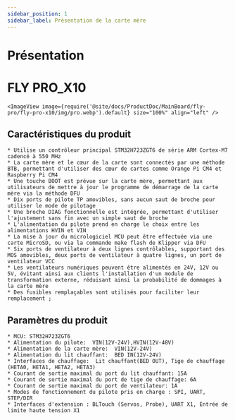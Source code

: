 ```yaml
---
sidebar_position: 1
sidebar_label: Présentation de la carte mère
---
```


# Présentation

# FLY PRO_X10


    <ImageView image={require('@site/docs/ProductDoc/MainBoard/fly-pro/fly-pro-x10/img/pro.webp').default} size="100%" align="left" />

## Caractéristiques du produit

    * Utilise un contrôleur principal STM32H723ZGT6 de série ARM Cortex-M7 cadencé à 550 MHz
    * La carte mère et le cœur de la carte sont connectés par une méthode BTB, permettant d'utiliser des cœur de cartes comme Orange Pi CM4 et Raspberry Pi CM4
    * Une touche BOOT est prévue sur la carte mère, permettant aux utilisateurs de mettre à jour le programme de démarrage de la carte mère via la méthode DFU
    * Dix ports de pilote TP amovibles, sans aucun saut de broche pour utiliser le mode de pilotage
    * Une broche DIAG fonctionnelle est intégrée, permettant d'utiliser l'ajustement sans fin avec un simple saut de broche
    * L'alimentation du pilote prend en charge le choix entre les alimentations HVIN et VIN
    * La mise à jour du micrologiciel MCU peut être effectuée via une carte MicroSD, ou via la commande make flash de Klipper via DFU
    * Six ports de ventilateur à deux lignes contrôlables, supportant des MOS amovibles, deux ports de ventilateur à quatre lignes, un port de ventilateur VCC
    * Les ventilateurs numériques peuvent être alimentés en 24V, 12V ou 5V, évitant ainsi aux clients l'installation d'un module de transformation externe, réduisant ainsi la probabilité de dommages à la carte mère
    * Des fusibles remplaçables sont utilisés pour faciliter leur remplacement ;

## Paramètres du produit

    * MCU: STM32H723ZGT6
    * Alimentation du pilote:  VIN(12V-24V),HVIN(12V-48V)
    * Alimentation de la carte mère:  VIN(12V-24V)
    * Alimentation du lit chauffant:  BED IN(12V-24V)
    * Interfaces de chauffage:  Lit chauffant(BED OUT), Tige de chauffage (HETA0, HETA1, HETA2, HETA3)
    * Courant de sortie maximal du port du lit chauffant: 15A
    * Courant de sortie maximal du port de tige de chauffage: 6A
    * Courant de sortie maximal du port de ventilateur: 1A
    * Modes de fonctionnement du pilote pris en charge : SPI, UART, STEP/DIR
    * Interfaces d'extension : BLTouch (Servos, Probe), UART X1, Entrée de limite haute tension X1
